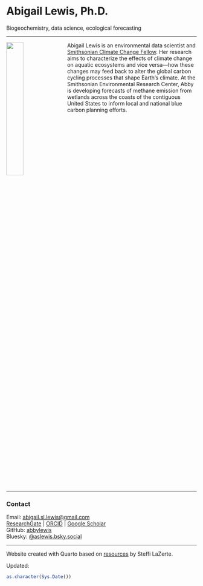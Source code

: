 

<br></br>  

# Abigail Lewis, Ph.D.  
Biogeochemistry, data science, ecological forecasting

-----

![](images/marsh_square.jpg){style="float:left; padding-right:10px; width:30%; alt:'Abby Lewis at the Global Change Research Wetland'"}

Abigail Lewis is an environmental data scientist and [Smithsonian Climate Change Fellow](https://serc.si.edu/staff/abigail-lewis). Her research aims to characterize the effects of climate change on aquatic ecosystems and vice versa—how these changes may feed back to alter the global carbon cycling processes that shape Earth’s climate. At the Smithsonian Environmental Research Center, Abby is developing forecasts of methane emission from wetlands across the coasts of the contiguous United States to inform local and national blue carbon planning efforts.

<div style="clear:left"></div>
-----

### Contact

Email: [abigail.sl.lewis@gmail.com](mailto:abigail.sl.lewis@gmail.com)  
[ResearchGate](https://www.researchgate.net/profile/Abigail-Lewis-9) | [ORCID](http://orcid.org/0000-0001-9933-4542) | [Google Scholar](https://scholar.google.com/citations?user=RZ_wNlMAAAAJ)  
GitHub: [abbylewis](https://github.com/abbylewis)  
Bluesky: [\@aslewis.bsky.social](https://bsky.app/profile/aslewis.bsky.social)  

-----

Website created with Quarto based on [resources](https://steffilazerte.ca/posts/github-website/) by Steffi LaZerte. 

Updated:
```r
as.character(Sys.Date())
```
 

